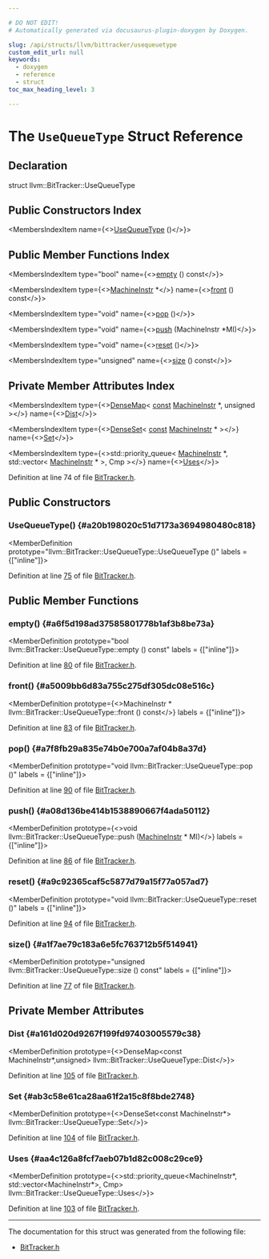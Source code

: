 ```yaml
---

# DO NOT EDIT!
# Automatically generated via docusaurus-plugin-doxygen by Doxygen.

slug: /api/structs/llvm/bittracker/usequeuetype
custom_edit_url: null
keywords:
  - doxygen
  - reference
  - struct
toc_max_heading_level: 3

---
```





# The `UseQueueType` Struct Reference

<DoxygenPage pluginConfig={pluginConfig}>



## Declaration

<CodeBlock>struct llvm::BitTracker::UseQueueType</CodeBlock>

## Public Constructors Index

<MembersIndex>

<MembersIndexItem
  name={<><a href="#a20b198020c51d7173a3694980480c818">UseQueueType</a> ()</>}>
</MembersIndexItem>

</MembersIndex>

## Public Member Functions Index

<MembersIndex>

<MembersIndexItem
  type="bool"
  name={<><a href="#a6f5d198ad37585801778b1af3b8be73a">empty</a> () const</>}>
</MembersIndexItem>

<MembersIndexItem
  type={<><a href="/docs/api/classes/llvm/machineinstr">MachineInstr</a> &#42;</>}
  name={<><a href="#a5009bb6d83a755c275df305dc08e516c">front</a> () const</>}>
</MembersIndexItem>

<MembersIndexItem
  type="void"
  name={<><a href="#a7f8fb29a835e74b0e700a7af04b8a37d">pop</a> ()</>}>
</MembersIndexItem>

<MembersIndexItem
  type="void"
  name={<><a href="#a08d136be414b1538890667f4ada50112">push</a> (MachineInstr &#42;MI)</>}>
</MembersIndexItem>

<MembersIndexItem
  type="void"
  name={<><a href="#a9c92365caf5c5877d79a15f77a057ad7">reset</a> ()</>}>
</MembersIndexItem>

<MembersIndexItem
  type="unsigned"
  name={<><a href="#a1f7ae79c183a6e5fc763712b5f514941">size</a> () const</>}>
</MembersIndexItem>

</MembersIndex>

## Private Member Attributes Index

<MembersIndex>

<MembersIndexItem
  type={<><a href="/docs/api/classes/llvm/densemap">DenseMap</a>&lt; <a href="/docs/api/files/lib/lib/target/lib/target/aarch64/aarch64promoteconstant-cpp/#a90f8350fecae261c25be85d38b451bff">const</a> <a href="/docs/api/classes/llvm/machineinstr">MachineInstr</a> &#42;, unsigned &gt;</>}
  name={<><a href="#a161d020d9267f199fd97403005579c38">Dist</a></>}>
</MembersIndexItem>

<MembersIndexItem
  type={<><a href="/docs/api/classes/llvm/denseset">DenseSet</a>&lt; <a href="/docs/api/files/lib/lib/target/lib/target/aarch64/aarch64promoteconstant-cpp/#a90f8350fecae261c25be85d38b451bff">const</a> <a href="/docs/api/classes/llvm/machineinstr">MachineInstr</a> &#42; &gt;</>}
  name={<><a href="#ab3c58e61ca28aa61f2a15c8f8bde2748">Set</a></>}>
</MembersIndexItem>

<MembersIndexItem
  type={<>std::priority&#95;queue&lt; <a href="/docs/api/classes/llvm/machineinstr">MachineInstr</a> &#42;, std::vector&lt; <a href="/docs/api/classes/llvm/machineinstr">MachineInstr</a> &#42; &gt;, Cmp &gt;</>}
  name={<><a href="#aa4c126a8fcf7aeb07b1d82c008c29ce9">Uses</a></>}>
</MembersIndexItem>

</MembersIndex>


Definition at line 74 of file <a href="/docs/api/files/lib/lib/target/lib/target/hexagon/bittracker-h">BitTracker.h</a>.

<SectionDefinition>

## Public Constructors

### UseQueueType() {#a20b198020c51d7173a3694980480c818}

<MemberDefinition
  prototype="llvm::BitTracker::UseQueueType::UseQueueType ()"
  labels = {["inline"]}>

Definition at line <a href="/docs/api/files/lib/lib/target/lib/target/hexagon/bittracker-h/#l00075">75</a> of file <a href="/docs/api/files/lib/lib/target/lib/target/hexagon/bittracker-h">BitTracker.h</a>.
</MemberDefinition>

</SectionDefinition>

<SectionDefinition>

## Public Member Functions

### empty() {#a6f5d198ad37585801778b1af3b8be73a}

<MemberDefinition
  prototype="bool llvm::BitTracker::UseQueueType::empty () const"
  labels = {["inline"]}>

Definition at line <a href="/docs/api/files/lib/lib/target/lib/target/hexagon/bittracker-h/#l00080">80</a> of file <a href="/docs/api/files/lib/lib/target/lib/target/hexagon/bittracker-h">BitTracker.h</a>.
</MemberDefinition>

### front() {#a5009bb6d83a755c275df305dc08e516c}

<MemberDefinition
  prototype={<>MachineInstr &#42; llvm::BitTracker::UseQueueType::front () const</>}
  labels = {["inline"]}>

Definition at line <a href="/docs/api/files/lib/lib/target/lib/target/hexagon/bittracker-h/#l00083">83</a> of file <a href="/docs/api/files/lib/lib/target/lib/target/hexagon/bittracker-h">BitTracker.h</a>.
</MemberDefinition>

### pop() {#a7f8fb29a835e74b0e700a7af04b8a37d}

<MemberDefinition
  prototype="void llvm::BitTracker::UseQueueType::pop ()"
  labels = {["inline"]}>

Definition at line <a href="/docs/api/files/lib/lib/target/lib/target/hexagon/bittracker-h/#l00090">90</a> of file <a href="/docs/api/files/lib/lib/target/lib/target/hexagon/bittracker-h">BitTracker.h</a>.
</MemberDefinition>

### push() {#a08d136be414b1538890667f4ada50112}

<MemberDefinition
  prototype={<>void llvm::BitTracker::UseQueueType::push (<a href="/docs/api/classes/llvm/machineinstr">MachineInstr</a> &#42; MI)</>}
  labels = {["inline"]}>

Definition at line <a href="/docs/api/files/lib/lib/target/lib/target/hexagon/bittracker-h/#l00086">86</a> of file <a href="/docs/api/files/lib/lib/target/lib/target/hexagon/bittracker-h">BitTracker.h</a>.
</MemberDefinition>

### reset() {#a9c92365caf5c5877d79a15f77a057ad7}

<MemberDefinition
  prototype="void llvm::BitTracker::UseQueueType::reset ()"
  labels = {["inline"]}>

Definition at line <a href="/docs/api/files/lib/lib/target/lib/target/hexagon/bittracker-h/#l00094">94</a> of file <a href="/docs/api/files/lib/lib/target/lib/target/hexagon/bittracker-h">BitTracker.h</a>.
</MemberDefinition>

### size() {#a1f7ae79c183a6e5fc763712b5f514941}

<MemberDefinition
  prototype="unsigned llvm::BitTracker::UseQueueType::size () const"
  labels = {["inline"]}>

Definition at line <a href="/docs/api/files/lib/lib/target/lib/target/hexagon/bittracker-h/#l00077">77</a> of file <a href="/docs/api/files/lib/lib/target/lib/target/hexagon/bittracker-h">BitTracker.h</a>.
</MemberDefinition>

</SectionDefinition>

<SectionDefinition>

## Private Member Attributes

### Dist {#a161d020d9267f199fd97403005579c38}

<MemberDefinition
  prototype={<>DenseMap&lt;const MachineInstr&#42;,unsigned&gt; llvm::BitTracker::UseQueueType::Dist</>}>

Definition at line <a href="/docs/api/files/lib/lib/target/lib/target/hexagon/bittracker-h/#l00105">105</a> of file <a href="/docs/api/files/lib/lib/target/lib/target/hexagon/bittracker-h">BitTracker.h</a>.
</MemberDefinition>

### Set {#ab3c58e61ca28aa61f2a15c8f8bde2748}

<MemberDefinition
  prototype={<>DenseSet&lt;const MachineInstr&#42;&gt; llvm::BitTracker::UseQueueType::Set</>}>

Definition at line <a href="/docs/api/files/lib/lib/target/lib/target/hexagon/bittracker-h/#l00104">104</a> of file <a href="/docs/api/files/lib/lib/target/lib/target/hexagon/bittracker-h">BitTracker.h</a>.
</MemberDefinition>

### Uses {#aa4c126a8fcf7aeb07b1d82c008c29ce9}

<MemberDefinition
  prototype={<>std::priority&#95;queue&lt;MachineInstr&#42;, std::vector&lt;MachineInstr&#42;&gt;, Cmp&gt; llvm::BitTracker::UseQueueType::Uses</>}>

Definition at line <a href="/docs/api/files/lib/lib/target/lib/target/hexagon/bittracker-h/#l00103">103</a> of file <a href="/docs/api/files/lib/lib/target/lib/target/hexagon/bittracker-h">BitTracker.h</a>.
</MemberDefinition>

</SectionDefinition>

<hr/>

The documentation for this struct was generated from the following file:

<ul>
<li><a href="/docs/api/files/lib/lib/target/lib/target/hexagon/bittracker-h">BitTracker.h</a></li>
</ul>

</DoxygenPage>

